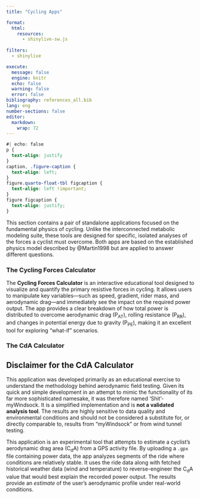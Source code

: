 ```yaml
---
title: "Cycling Apps"

format:
  html:
    resources: 
      - shinylive-sw.js
      
filters:
  - shinylive

execute:
  message: false
  engine: knitr
  echo: false
  warning: false
  error: false
bibliography: references_all.bib
lang: eng
number-sections: false
editor: 
  markdown: 
    wrap: 72
---
```



```css
#| echo: false
p {
  text-align: justify
}
caption, .figure-caption {
  text-align: left;
}
figure.quarto-float-tbl figcaption {
  text-align: left !important;
}
figure figcaption {
  text-align: justify;
}
```


This section contains a pair of standalone applications focused on the fundamental physics of cycling. Unlike the interconnected metabolic modeling suite, these tools are designed for specific, isolated analyses of the forces a cyclist must overcome. Both apps are based on the established physics model described by @Martin1998 but are applied to answer different questions.

### The Cycling Forces Calculator

The **Cycling Forces Calculator** is an interactive educational tool designed to visualize and quantify the primary resistive forces in cycling. It allows users to manipulate key variables—such as speed, gradient, rider mass, and aerodynamic drag—and immediately see the impact on the required power output. The app provides a clear breakdown of how total power is distributed to overcome aerodynamic drag (P~AT~), rolling resistance (P~RR~), and changes in potential energy due to gravity (P~PE~), making it an excellent tool for exploring "what-if" scenarios.

### The CdA Calculator

::: {.callout-warning}
## Disclaimer for the CdA Calculator

This application was developed primarily as an educational exercise to understand the methodology behind aerodynamic field testing. Given its quick and simple development in an attempt to mimic the functionality of its far more sophisticated namesake, it was therefore named 'Shit'-myWindsock. It is a simplified implementation and is **not a validated analysis tool**. The results are highly sensitive to data quality and environmental conditions and should not be considered a substitute for, or directly comparable to, results from "myWindsock" or from wind tunnel testing.
:::

This application is an experimental tool that attempts to estimate a cyclist's aerodynamic drag area (C~d~A) from a GPS activity file. By uploading a `.gpx` file containing power data, the app analyzes segments of the ride where conditions are relatively stable. It uses the ride data along with fetched historical weather data (wind and temperature) to reverse-engineer the C~d~A value that would best explain the recorded power output. The results provide an *estimate* of the user's aerodynamic profile under real-world conditions.
